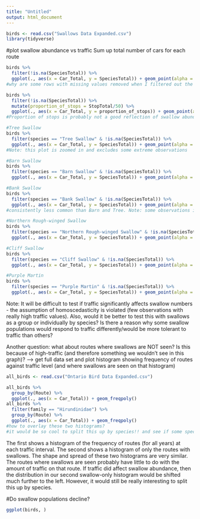 ---
title: "Untitled"
output: html_document
---

```{r}
birds <- read.csv("Swallows Data Expanded.csv")
library(tidyverse)
```

#plot swallow abundance vs traffic 
Sum up total number of cars for each route 

```{r}
birds %>% 
  filter(!is.na(SpeciesTotal)) %>% 
  ggplot(., aes(x = Car_Total, y = SpeciesTotal)) + geom_point(alpha = 0.5) + coord_cartesian(ylim = c(0, 200))
#why are some rows with missing values removed when I filtered out the NAs? Note: some observations in grpah are cutoff
```

```{r}
birds %>% 
  filter(!is.na(SpeciesTotal)) %>% 
  mutate(proportion_of_stops = StopTotal/50) %>% 
  ggplot(., aes(x = Car_Total, y = proportion_of_stops)) + geom_point(alpha = 0.5)
#Proportion of stops is probably not a good reflection of swallow abundance
```

```{r}
#Tree Swallow
birds %>% 
  filter(species == "Tree Swallow" & !is.na(SpeciesTotal)) %>% 
  ggplot(., aes(x = Car_Total, y = SpeciesTotal)) + geom_point(alpha = 0.5) + coord_cartesian(ylim = c(0, 100))
#Note: this plot is zoomed in and excludes some extreme observations
```

```{r}
#Barn Swallow
birds %>% 
  filter(species == "Barn Swallow" & !is.na(SpeciesTotal)) %>% 
  ggplot(., aes(x = Car_Total, y = SpeciesTotal)) + geom_point(alpha = 0.5)
```

```{r}
#Bank Swallow
birds %>% 
  filter(species == "Bank Swallow" & !is.na(SpeciesTotal)) %>% 
  ggplot(., aes(x = Car_Total, y = SpeciesTotal)) + geom_point(alpha = 0.5) + coord_cartesian(ylim = c(0, 100))
#consistently less common than Barn and Tree. Note: some observations in graph are cut-off
```

```{r}
#Northern Rough-winged Swallow
birds %>% 
  filter(species == "Northern Rough-winged Swallow" & !is.na(SpeciesTotal)) %>% 
  ggplot(., aes(x = Car_Total, y = SpeciesTotal)) + geom_point(alpha = 0.5)
```

```{r}
#Cliff Swallow
birds %>% 
  filter(species == "Cliff Swallow" & !is.na(SpeciesTotal)) %>% 
  ggplot(., aes(x = Car_Total, y = SpeciesTotal)) + geom_point(alpha = 0.5) #+ coord_cartesian(ylim = c(0, 100))
```

```{r}
#Purple Martin
birds %>% 
  filter(species == "Purple Martin" & !is.na(SpeciesTotal)) %>% 
  ggplot(., aes(x = Car_Total, y = SpeciesTotal)) + geom_point(alpha = 0.5) #+ coord_cartesian(ylim = c(0, 100))
```


Note: It will be difficult to test if traffic significantly affects swallow numbers - the assumption of homoscedasticity is violated (few observations with really high traffic values). Also, would it be better to test this with swallows as a group or individually by species? Is there a reason why some swallow populations would respond to traffic differently/would be more tolerant to traffic than others? 

Another question: what about routes where swallows are NOT seen? Is this because of high-traffic (and therefore something we wouldn't see in this graph)? --> get full data set and plot histogram showing frequency of routes against traffic level (and where swallows are seen on that histogram)

```{r}
all_birds <- read.csv("Ontario Bird Data Expanded.csv")
```

```{r}
all_birds %>% 
  group_by(Route) %>% 
  ggplot(., aes(x = Car_Total)) + geom_freqpoly()
all_birds %>% 
  filter(family == "Hirundinidae") %>% 
  group_by(Route) %>% 
  ggplot(., aes(x = Car_Total)) + geom_freqpoly()
#how to overlay these two histograms?
#it would be so cool to split this up by species!! and see if some species are more/less tolerant to traffic
```

The first shows a histogram of the frequency of routes (for all years) at each traffic interval. The second shows a histogram of only the routes with swallows. The shape and spread of these two histograms are very similar. The routes where swallows are seen probably have little to do with the amount of traffic on that route. If traffic did affect swallow abundance, then the distribution in our second swallow-only histogram would be shifted much further to the left. However, it would still be really interesting to split this up by species.


#Do swallow populations decline?

```{r}
ggplot(birds, )
```


















